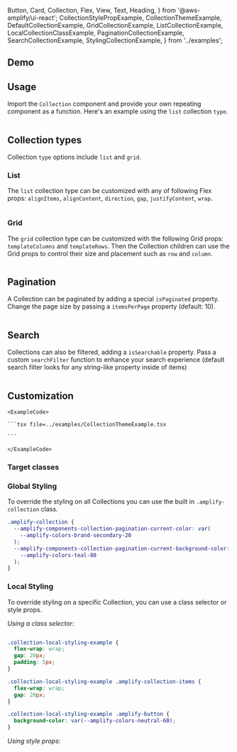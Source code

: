   Button,
  Card,
  Collection,
  Flex,
  View,
  Text,
  Heading,
} from '@aws-amplify/ui-react';
  CollectionStylePropExample,
  CollectionThemeExample,
  DefaultCollectionExample,
  GridCollectionExample,
  ListCollectionExample,
  LocalCollectionClassExample,
  PaginationCollectionExample,
  SearchCollectionExample,
  StylingCollectionExample,
} from '../examples';

## Demo

<CollectionDemo />

## Usage

Import the `Collection` component and provide your own repeating component as a function. Here's an example using the `list` collection `type`.

<Example>
  <DefaultCollectionExample />
  <ExampleCode>

```tsx file=../examples/DefaultCollectionExample.tsx

```

  </ExampleCode>
</Example>

## Collection types

Collection `type` options include `list` and `grid`.

### List

The `list` collection type can be customized with any of following Flex props: `alignItems`, `alignContent`, `direction`, `gap`, `justifyContent`, `wrap`.

<Example>
  <ListCollectionExample />

  <ExampleCode>

```tsx file=../examples/ListCollectionExample.tsx

```

  </ExampleCode>
</Example>

### Grid

The `grid` collection type can be customized with the following Grid props: `templateColumns` and `templateRows`. Then the Collection children can use the Grid props to control their size and placement such as `row` and `column`.

<Example>
  <GridCollectionExample />
  <ExampleCode>

```tsx file=../examples/GridCollectionExample.tsx

```

  </ExampleCode>
</Example>

## Pagination

A Collection can be paginated by adding a special `isPaginated` property. Change the page size by passing a `itemsPerPage` property (default: 10).

<Example>
  <PaginationCollectionExample />
  <ExampleCode>

```tsx file=../examples/PaginationCollectionExample.tsx

```

  </ExampleCode>
</Example>

## Search

Collections can also be filtered, adding a `isSearchable` property. Pass a custom `searchFilter` function to enhance your search experience (default search filter looks for any string-like property inside of items)

<Example>
  <SearchCollectionExample />
  <ExampleCode>

```tsx file=../examples/SearchCollectionExample.tsx

```

  </ExampleCode>
</Example>

## Customization

<ThemeExample component="Collection">
  <Example>
    <CollectionThemeExample />
    
    <ExampleCode>

    ```tsx file=../examples/CollectionThemeExample.tsx

    ```

    </ExampleCode>
  </Example>
</ThemeExample>

### Target classes

<ComponentStyleDisplay componentName="Collection" />

### Global Styling

To override the styling on all Collections you can use the built in `.amplify-collection` class.

<Example>
<StylingCollectionExample />
<ExampleCode>

```css
.amplify-collection {
  --amplify-components-collection-pagination-current-color: var(
    --amplify-colors-brand-secondary-20
  );
  --amplify-components-collection-pagination-current-background-color: var(
    --amplify-colors-teal-80
  );
}
```

</ExampleCode>
</Example>

### Local Styling

To override styling on a specific Collection, you can use a class selector or style props.

_Using a class selector:_

<Example>
  <LocalCollectionClassExample />
  <ExampleCode>

```tsx file=../examples/LocalCollectionClassExample.tsx

```

  </ExampleCode>
  <ExampleCode>

```css
.collection-local-styling-example {
  flex-wrap: wrap;
  gap: 20px;
  padding: 5px;
}

.collection-local-styling-example .amplify-collection-items {
  flex-wrap: wrap;
  gap: 20px;
}

.collection-local-styling-example .amplify-button {
  background-color: var(--amplify-colors-neutral-60);
}
```

  </ExampleCode>
</Example>

_Using style props:_

<Example>
  <CollectionStylePropExample />
  <ExampleCode>

```tsx file=../examples/CollectionStylePropExample.tsx

```

  </ExampleCode>
</Example>
    